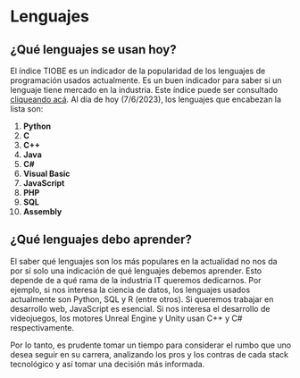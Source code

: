 # Lenguajes

## ¿Qué lenguajes se usan hoy?

El índice TIOBE es un indicador de la popularidad de los lenguajes de programación usados actualmente. Es un buen indicador para saber si un lenguaje tiene mercado en la industria. Este índice puede ser consultado [cliqueando acá](https://www.tiobe.com/tiobe-index/). Al día de hoy (7/6/2023), los lenguajes que encabezan la lista son:

1. **Python**
2. **C**
3. **C++**
4. **Java** 
5. **C#** 
6. **Visual Basic** 
7. **JavaScript** 
8. **PHP**
9. **SQL**
10. **Assembly**

## ¿Qué lenguajes debo aprender?

El saber qué lenguajes son los más populares en la actualidad no nos da por sí solo una indicación de qué lenguajes debemos aprender. Esto depende de a qué rama de la industria IT queremos dedicarnos. Por ejemplo, si nos interesa la ciencia de datos, los lenguajes usados actualmente son Python, SQL y R (entre otros). Si queremos trabajar en desarrollo web, JavaScript es esencial. Si nos interesa el desarrollo de videojuegos, los motores Unreal Engine y Unity usan C++ y C# respectivamente.

Por lo tanto, es prudente tomar un tiempo para considerar el rumbo que uno desea seguir en su carrera, analizando los pros y los contras de cada stack tecnológico y así tomar una decisión más informada.